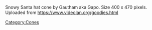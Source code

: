 Snowy Santa hat cone by Gautham aka Gapo. Size 400 x 470 pixels. Uploaded from https://www.videolan.org/goodies.html [[Category:Cones]]